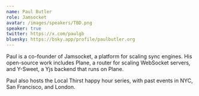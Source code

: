 ```yaml
---
name: Paul Butler
role: Jamsocket
avatar: /images/speakers/TBD.png
speaker: true
twitter: https://x.com/paulgb
bluesky: https://bsky.app/profile/paulbutler.org
---
```


Paul is a co-founder of Jamsocket, a platform for scaling sync engines. His open-source work includes Plane, a router for scaling WebSocket servers, and Y-Sweet, a Yjs backend that runs on Plane.

Paul also hosts the Local Thirst happy hour series, with past events in NYC, San Francisco, and London.
